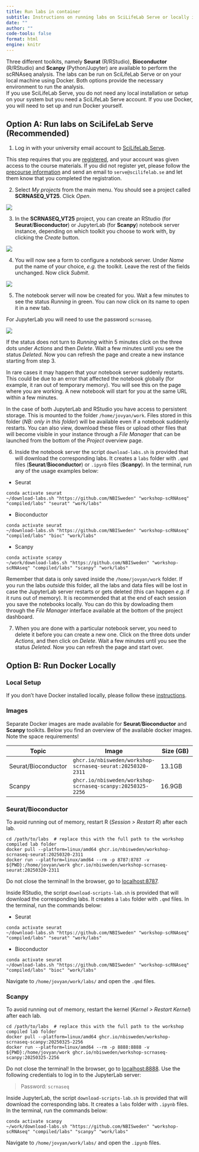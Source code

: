 ```yaml
---
title: Run labs in container
subtitle: Instructions on running labs on SciLifeLab Serve or locally in Docker
date: ""
author: ""
code-tools: false
format: html
engine: knitr
---
```


:::{.callout-note}
Three different toolkits, namely **Seurat** (R/RStudio), **Bioconductor** (R/RStudio) and **Scanpy** (Python/Jupyter) are available to perform the scRNAseq analysis. The labs can be run on SciLifeLab Serve or on your local machine using Docker. Both options provide the necessary environment to run the analysis.  
If you use SciLifeLab Serve, you do not need any local installation or setup on your system but you need a SciLifeLab Serve account. If you use Docker, you will need to set up and run Docker yourself.
:::


## **Option A:** Run labs on SciLifeLab Serve (Recommended)

1. Log in with your university email account to [SciLifeLab Serve](https://serve.scilifelab.se/accounts/login). 

:::{.callout-important}
This step requires that you are [registered](https://serve.scilifelab.se/signup), and your account was given access to the course materials. If you did not register yet, please follow the [precourse information](../home_precourse.qmd) and send an email to `serve@scilifelab.se` and let them know that you completed the registration.
:::

2. Select _My projects_ from the main menu. You should see a project called **SCRNASEQ_VT25**. Click _Open_.

![](./assets/serve_lab_project.png)

3. In the **SCRNASEQ_VT25** project, you can create an RStudio (for **Seurat**/**Bioconductor**) or JupyterLab (for **Scanpy**) notebook server instance, depending on which toolkit you choose to work with, by clicking the _Create_ button.

![](./assets/serve_lab_app_types.png)

4. You will now see a form to configure a notebook server. Under _Name_ put the name of your choice, _e.g._ the toolkit. Leave the rest of the fields unchanged. Now click _Submit_.

![](./assets/serve_lab_form.png)

5. The notebook server will now be created for you. Wait a few minutes to see the status _Running_ in green. You can now click on its name to open it in a new tab.

:::{.callout-note}
For JupyterLab you will need to use the password `scrnaseq`.
:::

![](./assets/serve_lab_running.png)

:::{.callout-note}
If the status does not turn to _Running_ within 5 minutes click on the three dots under _Actions_ and then _Delete_. Wait a few minutes until you see the status _Deleted_. Now you can refresh the page and create a new instance starting from step 3.

In rare cases it may happen that your notebook server suddenly restarts. This could be due to an error that affected the notebook globally (for example, it ran out of temporary memory). You will see this on the page where you are working. A new notebook will start for you at the same URL within a few minutes.
:::

In the case of both JupyterLab and RStudio you have access to persistent storage. This is mounted to the folder `/home/jovyan/work`. Files stored in this folder (_NB: only in this folder_) will be available even if a notebook suddenly restarts. You can also view, download these files or upload other files that will become visible in your instance through a _File Manager_ that can be launched from the bottom of the _Project_ overview page.

6. Inside the notebook server the script `download-labs.sh` is provided that will download the corresponding labs. It creates a `labs` folder with `.qmd` files (**Seurat**/**Bioconductor**) or `.ipynb` files (**Scanpy**). In the terminal, run any of the usage examples below:
  - Seurat
  ```
  conda activate seurat
  ~/download-labs.sh "https://github.com/NBISweden" "workshop-scRNAseq" "compiled/labs" "seurat" "work/labs"
  ```
  - Bioconductor
  ```
  conda activate seurat
  ~/download-labs.sh "https://github.com/NBISweden" "workshop-scRNAseq" "compiled/labs" "bioc" "work/labs"
  ```
  - Scanpy
  ```
  conda activate scanpy
~/work/download-labs.sh "https://github.com/NBISweden" "workshop-scRNAseq" "compiled/labs" "scanpy" "work/labs"
  ```

:::{.callout-important}
Remember that data is only saved inside the `/home/jovyan/work` folder. If you run the labs _outside_ this folder, all the labs and data files will be lost in case the JupyterLab server restarts or gets deleted (this can happen _e.g._ if it runs out of memory). It is recommended that at the end of each session you save the notebooks locally. You can do this by dowloading them through the _File Manager_ interface available at the bottom of the project dashboard.
:::

7. When you are done with a particular notebook server, you need to delete it before you can create a new one. Click on the three dots under _Actions_, and then click on _Delete_. Wait a few minutes until you see the status _Deleted_. Now you can refresh the page and start over.

## **Option B:** Run Docker Locally

### Local Setup

If you don't have Docker installed locally, please follow these [instructions](./docker.qmd).

### Images

Separate Docker images are made available for **Seurat**/**Bioconductor** and **Scanpy** toolkits. Below you find an overview of the available docker images. Note the space requirements!

|Topic|Image|Size (GB)|
|---|---|---|
| Seurat/Bioconductor | `ghcr.io/nbisweden/workshop-scrnaseq-seurat:20250320-2311` | 13.1GB |
| Scanpy | `ghcr.io/nbisweden/workshop-scrnaseq-scanpy:20250325-2256` | 16.9GB |

### Seurat/Bioconductor

::: {.callout-tip}
To avoid running out of memory, restart R (_Session > Restart R_) after each lab.
:::

```
cd /path/to/labs  # replace this with the full path to the workshop compiled lab folder
docker pull --platform=linux/amd64 ghcr.io/nbisweden/workshop-scrnaseq-seurat:20250320-2311
docker run --platform=linux/amd64 --rm -p 8787:8787 -v ${PWD}:/home/jovyan/work ghcr.io/nbisweden/workshop-scrnaseq-seurat:20250320-2311
```

Do not close the terminal! In the browser, go to [localhost:8787](localhost:8787).

Inside RStudio, the script `download-scripts-lab.sh` is provided that will download the corresponding labs. It creates a `labs` folder with `.qmd` files. In the terminal, run the commands below:

- Seurat
```
conda activate seurat
~/download-labs.sh "https://github.com/NBISweden" "workshop-scRNAseq" "compiled/labs" "seurat" "work/labs"
```
- Bioconductor
```
conda activate seurat
~/download-labs.sh "https://github.com/NBISweden" "workshop-scRNAseq" "compiled/labs" "bioc" "work/labs"
```

Navigate to `/home/jovyan/work/labs/` and open the `.qmd` files.

### Scanpy

::: {.callout-tip}
To avoid running out of memory, restart the kernel (_Kernel > Restart Kernel_) after each lab.
:::

```
cd /path/to/labs  # replace this with the full path to the workshop compiled lab folder
docker pull --platform=linux/amd64 ghcr.io/nbisweden/workshop-scrnaseq-scanpy:20250325-2256
docker run --platform=linux/amd64 --rm -p 8888:8888 -v ${PWD}:/home/jovyan/work ghcr.io/nbisweden/workshop-scrnaseq-scanpy:20250325-2256
```

Do not close the terminal! In the browser, go to [localhost:8888](localhost:8888/lab). Use the following credentials to log in to the JupyterLab server:  

> Password: `scrnaseq`

Inside JupyterLab, the script `download-scripts-lab.sh` is provided that will download the corresponding labs. It creates a `labs` folder with `.ipynb` files. In the terminal, run the commands below:

```
conda activate scanpy
~/work/download-labs.sh "https://github.com/NBISweden" "workshop-scRNAseq" "compiled/labs" "scanpy" "work/labs"
```

Navigate to `/home/jovyan/work/labs/` and open the `.ipynb` files.

